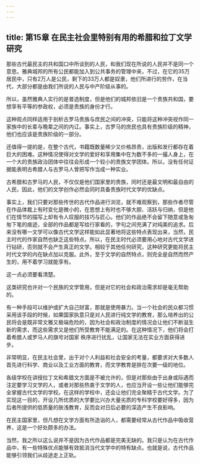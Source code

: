 ```yaml
---
---
---
```

title: 第15章 在民主社会里特别有用的希腊和拉丁文学研究
---

那些古代最民主的共和国口中所谈到的人民，和我们现在所说的人民并不是同一个意思。雅典城邦的所有公民都能加入到公共事务的管理中来，不过，在它的35万居民中，只有2万人是公民，剩下的33万人都是奴隶，他们所进行的劳作，在当代，大部分都是由我们所说的人民与中产阶级从事的。

所以，虽然雅典人实行的是普选制度，但是他们的城邦依旧是一个贵族共和国，要想享有平等的参政权，必须是贵族的身份才行。

这种观点同样适用于剖析古罗马贵族与庶民之间的冲突，只能将这种冲突视作同一家族中的长辈与晚辈之间的内讧。事实上，古罗马的庶民也具有贵族阶级的精神，他们也应该是贵族阶级的一部分。

还值得一提的是，在整个古代，书籍既数量稀少又价格昂贵，出版和发行都存在着巨大的困难。这种情况使得对文学的爱好和享用集中在为数不多的一撮人身上，在一个大的贵族政治团体中往往会形成一个较小的贵族文学团体。所以，没有任何证据能表明古希腊人与古罗马人曾把写作当成一种实业。

古希腊和古罗马的人民，不仅仅是他们国家里的贵族，同时还是最文明和最自由的人民，因此，他们的文学创作必然会同时具备贵族时代文学的优缺点。

事实上，我们只要对那些传世的古代作品进行浏览，就不难观察到，那些作者尽管在作品体裁上有时变化是微小的，在思想上有时也不够大胆、活跃与归纳，但是他们在情节的描写上却有令人叹服的技巧与匠心。他们的作品绝不会留下随意或急匆匆下笔的痕迹，全部的作品都是写给行家看的，字句之间充满了对纯美的追求。后来没有哪一文学可以像古代文学这样能如此显著地将这些特点表现出来，当然，民主时代的作家自然也缺乏这些特点。所以，在民主时代必须要用心地对古代文学进行钻研，否则就不会产生真正的文学。相较于其他任何研究，这种研究更能将民主时代文学的内在缺点加以克服。此外，至于文学的自然特点，则完全是自然而然产生的，用不着学习就能享有。

这一点必须要看清楚。

这类研究也许对一个民族的文学管用，但是对它的社会和政治需求却是毫无帮助的。

有一种手段可以维护或扩大自己财富，那就是使用暴力。当一个社会的民众都习惯采用该手段的时候，如果国家执意只是对人民进行纯文学的教育，那么培养出的公民将会是既非常文雅又极端危险的，因为社会和政治制度的情况会让他们不断滋生新的需求，而这些需求又是他们所受教育不能满足的。在这种情况下，他们将会打着希腊人或罗马人的旗号对国家 秩序进行扰乱，让国家无法在实业方面获得进步。

非常明显，在民主社会里，出于对个人利益和社会安全的考量，都要求对大多数人首先进行科学、商业以及工业方面的教育，而文学教育是排在次要一级的地位。

各级学校在讲授拉丁文和希腊文方面是不被允许的，但是对那些由于出身或际遇而注定要学习文学的人，或者对那些热衷于文学的人，也应当开设一些让他们能够完全掌握古代文学的学校。在这样的学校中，还会让他们完全聚精于古代文学。为了实现这一目的，开设几所优质的大学要比兴办大量劣质的专科学校要好得多，因为后者所提供的低质量的肤浅教育，反而会对日后必要的深造产生不良影响。

在民主国家里，但凡想在文学方面有所造诣的人，都需要经常从古代作品中吸收营养，这是一个好处颇多的办法。

当然，我之所以这么说并不是因为古代作品都是完美无缺的。我只是认为在古代作品中，有一些特殊优点能够有效抵消当代文学中的特有缺点。也就是说，古代作品能够引领我们从歧途走上正轨。